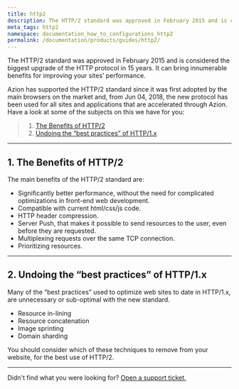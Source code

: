 ```yaml
---
title: http2
description: The HTTP/2 standard was approved in February 2015 and is considered the biggest upgrade of the HTTP protocol in 15 years.
meta_tags: http2
namespace: documentation_how_to_configurations_http2
permalink: /documentation/products/guides/http2/
---
```


The HTTP/2 standard was approved in February 2015 and is considered the biggest upgrade of the HTTP protocol in 15 years. It can bring innumerable benefits for improving your sites’ performance.

Azion has supported the HTTP/2 standard since it was first adopted by the main browsers on the market and, from Jun 04, 2018, the new protocol has been used for all sites and applications that are accelerated through Azion. Have a look at some of the subjects on this we have for you:

> 1. [The Benefits of HTTP/2](#beneficios-do-http-2)
> 2. [Undoing the “best practices” of HTTP/1.x](#desfazendo-as-melhores-praticas-do-http-1-x)

---

## 1. The Benefits of HTTP/2

The main benefits of the HTTP/2 standard are:

* Significantly better performance, without the need for complicated optimizations in front-end web development.
* Compatible with current html/css/js code.
* HTTP header compression.
* Server Push, that makes it possible to send resources to the user, even before they are requested.
* Multiplexing requests over the same TCP connection.
* Prioritizing resources.

---

## 2. Undoing the “best practices” of HTTP/1.x

Many of the “best practices” used to optimize web sites to date in HTTP/1.x, are unnecessary or sub-optimal with the new standard.

* Resource in-lining
* Resource concatenation
* Image sprinting
* Domain sharding

You should consider which of these techniques to remove from your website, for the best use of HTTP/2.

---

Didn't find what you were looking for? [Open a support ticket.](https://tickets.azion.com/)  
